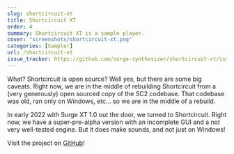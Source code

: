 ```yaml
---
slug: shortcircuit-xt
title: Shortcircuit XT
order: 4
summary: Shortcircuit XT is a sample player.
cover: "screenshots/shortcircuit-xt.png"
categories: [Sampler]
url: /shortcircuit-xt
issue_tracker: https://github.com/surge-synthesizer/shortcircuit-xt/issues
---
```


What? Shortcircuit is open source? Well yes, but there are some big caveats. Right now, we are in the middle of rebuilding Shortcircuit from a (very generously) open sourced copy of the SC2 codebase. That codebase was old, ran only on Windows, etc... so we are in the middle of a rebuild.

In early 2022 with Surge XT 1.0 out the door, we turned to Shortcircuit. Right now, we have a super-pre-alpha version with an incomplete GUI and a not very well-tested engine. But it does make sounds, and not just on Windows!

Visit the project on [GitHub](https://github.com/surge-synthesizer/shortcircuit-xt)!
